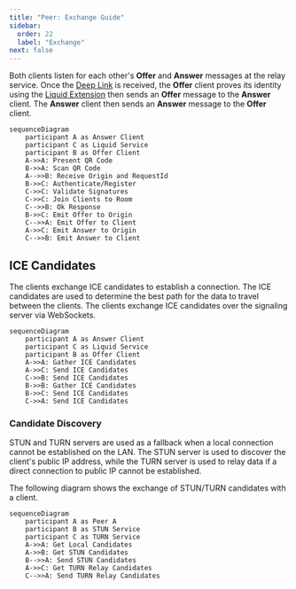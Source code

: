```yaml
---
title: "Peer: Exchange Guide"
sidebar:
  order: 22
  label: "Exchange"
next: false
---
```


Both clients listen for each other's **Offer** and **Answer** messages at the relay service.
Once the [Deep Link](/guides/linking/#deep-link) is received,
the **Offer** client proves its identity using the [Liquid Extension](/guides/passkey/extension)
then sends an **Offer** message to the **Answer** client.
The **Answer** client then sends an **Answer** message to the **Offer** client.

```mermaid
sequenceDiagram
    participant A as Answer Client
    participant C as Liquid Service
    participant B as Offer Client
    A->>A: Present QR Code
    B->>A: Scan QR Code
    A-->>B: Receive Origin and RequestId
    B->>C: Authenticate/Register
    C->>C: Validate Signatures
    C->>C: Join Clients to Room
    C-->>B: Ok Response
    B->>C: Emit Offer to Origin
    C-->>A: Emit Offer to Client
    A->>C: Emit Answer to Origin
    C-->>B: Emit Answer to Client
```

## ICE Candidates

The clients exchange ICE candidates to establish a connection.
The ICE candidates are used to determine the best path for the data to travel between the clients.
The clients exchange ICE candidates over the signaling server via WebSockets.

```mermaid
sequenceDiagram
    participant A as Answer Client
    participant C as Liquid Service
    participant B as Offer Client
    A->>A: Gather ICE Candidates
    A->>C: Send ICE Candidates
    C->>B: Send ICE Candidates
    B->>B: Gather ICE Candidates
    B->>C: Send ICE Candidates
    C->>A: Send ICE Candidates
```

### Candidate Discovery

STUN and TURN servers are used as a fallback when a local connection cannot be established on the LAN.
The STUN server is used to discover the client's public IP address,
while the TURN server is used to relay data if a direct connection to public IP cannot be established.

The following diagram shows the exchange of STUN/TURN candidates with a client.

```mermaid
sequenceDiagram
    participant A as Peer A
    participant B as STUN Service
    participant C as TURN Service
    A->>A: Get Local Candidates
    A->>B: Get STUN Candidates
    B-->>A: Send STUN Candidates
    A->>C: Get TURN Relay Candidates
    C-->>A: Send TURN Relay Candidates
```
